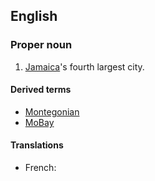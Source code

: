 ==English==

===Proper noun===
{{en-proper noun|head=[[Montego]] [[bay|Bay]]}}

# [[Jamaica]]'s fourth largest city.

====Derived terms====
* [[Montegonian]]
* [[MoBay]] {{qualifier|abbreviation}}

====Translations====
{{trans-top|city}}
* French: {{t|fr|Montego Bay}}
{{trans-mid}}
{{trans-bottom}}

{{topics|en|Cities in Jamaica}}